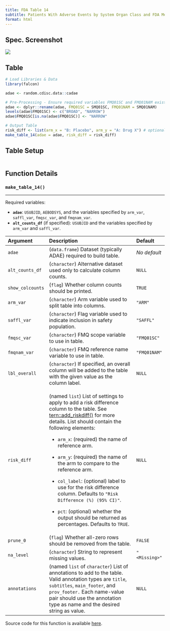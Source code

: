 ```yaml
---
title: FDA Table 14
subtitle: Patients With Adverse Events by System Organ Class and FDA Medical Query, Safety Population, Pooled Analyses
format: html
---
```


::: panel-tabset
## Spec. Screenshot

![](../assets/images/screenshots/table_14.png){fig-align="center"}

## Table

```r
# Load Libraries & Data
library(falcon)

adae <- random.cdisc.data::cadae

# Pre-Processing - Ensure required variables FMQ01SC and FMQ01NAM exist in adae
adae <- dplyr::rename(adae, FMQ01SC = SMQ01SC, FMQ01NAM = SMQ01NAM)
levels(adae$FMQ01SC) <- c("BROAD", "NARROW")
adae$FMQ01SC[is.na(adae$FMQ01SC)] <- "NARROW"

# Output Table
risk_diff <- list(arm_x = "B: Placebo", arm_y = "A: Drug X") # optional
make_table_14(adae = adae, risk_diff = risk_diff)
```

## Table Setup

```r
```

## Function Details

### `make_table_14()`

------------------------------------------------------------------------

Required variables:

-   **`adae`**: `USUBJID`, `AEBODSYS`, and the variables specified by `arm_var`, `saffl_var`, `fmqsc_var`, and `fmqnam_var`.
-   **`alt_counts_df`** (if specified): `USUBJID` and the variables specified by `arm_var` and `saffl_var`.

+------------------+--------------------------------------------------------------------------------------------------------------------------------------------------------------------------------------------------------------------------------------------------------------+---------------+
| Argument         | Description                                                                                                                                                                                                                                                  | Default       |
+:=================+:=============================================================================================================================================================================================================================================================+:==============+
| `adae`           | (`data.frame`) Dataset (typically ADAE) required to build table.                                                                                                                                                                                             | *No default*  |
+------------------+--------------------------------------------------------------------------------------------------------------------------------------------------------------------------------------------------------------------------------------------------------------+---------------+
| `alt_counts_df`  | (`character`) Alternative dataset used only to calculate column counts.                                                                                                                                                                                      | `NULL`        |
+------------------+--------------------------------------------------------------------------------------------------------------------------------------------------------------------------------------------------------------------------------------------------------------+---------------+
| `show_colcounts` | (`flag`) Whether column counts should be printed.                                                                                                                                                                                                            | `TRUE`        |
+------------------+--------------------------------------------------------------------------------------------------------------------------------------------------------------------------------------------------------------------------------------------------------------+---------------+
| `arm_var`        | (`character`) Arm variable used to split table into columns.                                                                                                                                                                                                 | `"ARM"`       |
+------------------+--------------------------------------------------------------------------------------------------------------------------------------------------------------------------------------------------------------------------------------------------------------+---------------+
| `saffl_var`      | (`character`) Flag variable used to indicate inclusion in safety population.                                                                                                                                                                                 | `"SAFFL"`     |
+------------------+--------------------------------------------------------------------------------------------------------------------------------------------------------------------------------------------------------------------------------------------------------------+---------------+
| `fmqsc_var`      | (`character`) FMQ scope variable to use in table.                                                                                                                                                                                                            | `"FMQ01SC"`   |
+------------------+--------------------------------------------------------------------------------------------------------------------------------------------------------------------------------------------------------------------------------------------------------------+---------------+
| `fmqnam_var`     | (`character`) FMQ reference name variable to use in table.                                                                                                                                                                                                   | `"FMQ01NAM"`  |
+------------------+--------------------------------------------------------------------------------------------------------------------------------------------------------------------------------------------------------------------------------------------------------------+---------------+
| `lbl_overall`    | (`character`) If specified, an overall column will be added to the table with the given value as the column label.                                                                                                                                           | `NULL`        |
+------------------+--------------------------------------------------------------------------------------------------------------------------------------------------------------------------------------------------------------------------------------------------------------+---------------+
| `risk_diff`      | (named `list`) List of settings to apply to add a risk difference column to the table. See [tern::add_riskdiff()](https://insightsengineering.github.io/tern/main/reference/add_riskdiff.html) for more details. List should contain the following elements: | `NULL`        |
|                  |                                                                                                                                                                                                                                                              |               |
|                  | -   `arm_x`: (required) the name of reference arm.                                                                                                                                                                                                           |               |
|                  |                                                                                                                                                                                                                                                              |               |
|                  | -   `arm_y`: (required) the name of the arm to compare to the reference arm.                                                                                                                                                                                 |               |
|                  |                                                                                                                                                                                                                                                              |               |
|                  | -   `col_label`: (optional) label to use for the risk difference column. Defaults to `"Risk Difference (%) (95% CI)"`.                                                                                                                                       |               |
|                  |                                                                                                                                                                                                                                                              |               |
|                  | -   `pct`: (optional) whether the output should be returned as percentages. Defaults to `TRUE`.                                                                                                                                                              |               |
+------------------+--------------------------------------------------------------------------------------------------------------------------------------------------------------------------------------------------------------------------------------------------------------+---------------+
| `prune_0`        | (`flag`) Whether all-zero rows should be removed from the table.                                                                                                                                                                                             | `FALSE`       |
+------------------+--------------------------------------------------------------------------------------------------------------------------------------------------------------------------------------------------------------------------------------------------------------+---------------+
| `na_level`       | (`character`) String to represent missing values.                                                                                                                                                                                                            | `"<Missing>"` |
+------------------+--------------------------------------------------------------------------------------------------------------------------------------------------------------------------------------------------------------------------------------------------------------+---------------+
| `annotations`    | (named `list` of `character`) List of annotations to add to the table. Valid annotation types are `title`, `subtitles`, `main_footer`, and `prov_footer.` Each name-value pair should use the annotation type as name and the desired string as value.       | `NULL`        |
+------------------+--------------------------------------------------------------------------------------------------------------------------------------------------------------------------------------------------------------------------------------------------------------+---------------+

Source code for this function is available [here](https://github.com/pharmaverse/falcon/blob/main/R/fda-table_14.R).
:::
